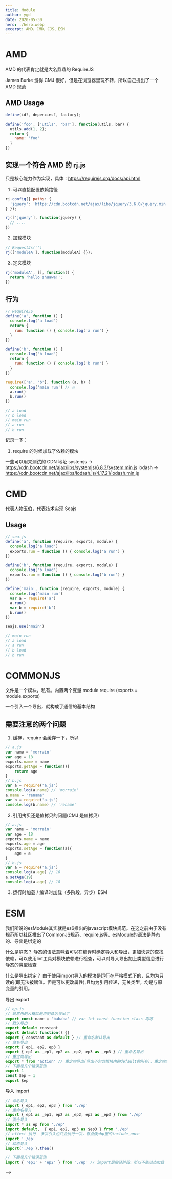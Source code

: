 ```yaml
---
title: Module
author: ygd
date: 2020-05-30
hero: ./hero.webp
excerpt: AMD、CMD、CJS、ESM
---
```




# AMD

AMD 的代表肯定就是大名鼎鼎的 RequireJS

James Burke 觉得 CMJ 很好，但是在浏览器里玩不转，所以自己提出了一个 AMD 规范

## AMD Usage

```js
define(id?, depencies?, factory);

define('foo', ['utils', 'bar'], function(utils, bar) {
  utils.add(1, 2);
  return {
    name: 'foo'
  }
})
```

## 实现一个符合 AMD 的 rj.js

只是核心能力作为实现，具体：https://requirejs.org/docs/api.html

1. 可以直接配置依赖路径

```js
rj.config({ paths: {
  'jquery': 'https://cdn.bootcdn.net/ajax/libs/jquery/3.6.0/jquery.min.js'
} });

rj(['jquery'], function(jquery) {
  // ....
})
```

2. 加载模块

```js
// RequestJs('')
rj(['moduleA'], function(moduleA) {});
```

3. 定义模块

```js
rj('moduleA', [], function() {
  return 'hello zhuawa!';
})
```

## 行为

```js
// RequireJS
define('a', function () {
  console.log('a load')
  return {
    run: function () { console.log('a run') }
  }
})

define('b', function () {
  console.log('b load')
  return {
    run: function () { console.log('b run') }
  }
})

require(['a', 'b'], function (a, b) {
  console.log('main run') // 🔥
  a.run()
  b.run()
})

// a load
// b load
// main run
// a run
// b run
```

记录一下：
1. require 的时候加载了依赖的模块

一些可以用来测试的 CDN 地址
systemjs -> https://cdn.bootcdn.net/ajax/libs/systemjs/6.8.3/system.min.js
lodash -> https://cdn.bootcdn.net/ajax/libs/lodash.js/4.17.21/lodash.min.js


# CMD

代表人物玉伯，代表技术实现 Seajs

## Usage

```js
// sea.js
define('a', function (require, exports, module) {
  console.log('a load')
  exports.run = function () { console.log('a run') }
})

define('b', function (require, exports, module) {
  console.log('b load')
  exports.run = function () { console.log('b run') }
})

define('main', function (require, exports, module) {
  console.log('main run')
  var a = require('a')
  a.run()
  var b = require('b')
  b.run()
})

seajs.use('main')

// main run
// a load
// a run
// b load
// b run
```

# COMMONJS

文件是一个模块，私有。内置两个变量 module require (exports = module.exports)

一个引入一个导出，就构成了通信的基本结构

## 需要注意的两个问题

1. 缓存，require 会缓存一下，所以

```js
// a.js
var name = 'morrain'
var age = 18
exports.name = name
exports.getAge = function(){
    return age
}
// b.js
var a = require('a.js')
console.log(a.name) // 'morrain'
a.name = 'rename'
var b = require('a.js')
console.log(b.name) // 'rename'
```

2. 引用拷贝还是值拷贝的问题(CMJ 是值拷贝)

```js
// a.js
var name = 'morrain'
var age = 18
exports.name = name
exports.age = age
exports.setAge = function(a){
    age = a
}
// b.js
var a = require('a.js')
console.log(a.age) // 18
a.setAge(19)
console.log(a.age) // 18
```

3. 运行时加载 / 编译时加载（多阶段，异步）ESM


# ESM
我们所说的esModule其实就是es6推出的javascript模块规范。在这之前由于没有规范所以社区推出了CommonJS规范、require.js等。esModule的语法是静态的、导出是绑定的

什么是静态？
静态的语法意味着可以在编译时确定导入和导出，更加快速的查找依赖，可以使用lint工具对模块依赖进行检查，可以对导入导出加上类型信息进行静态的类型检查

什么是导出绑定？
由于使用import导入的模块是运行在严格模式下的，且均为只读的(即无法被赋值。但是可以更改属性),且均为引用传递，无关类型，均是与原变量的引用。


导出 export
```js
// ep.js
// 最常用的大概就是声明命名导出了
export const name = 'bababa' // var let const function class 均可
// 默认导出
export default constant
export default function() {}
export { constant as default } // 重命名默认导出
// 命名导出
export { ep1, ep2, ep3 }
export { ep1 as _ep1, ep2 as _ep2, ep3 as _ep3 } // 重命名导出
// 重定向导出
export * from 'action' // 重定向导出(导出不包含模块内的default的所有)，重定向的命名并不能在本模块使用，只是搭建一个桥梁。
// 下面是几个错误范例
export 1
const $ep = 1
export $ep
```
导入 import
```js
// 命名导入
import { ep1, ep2, ep3 } from './ep'
// 重命名导入
import { ep1 as _ep1, ep2 as _ep2, ep3 as _ep3 } from './ep'
// 混合导入
import * as ep from './ep'
import default,  { ep1, ep2, ep3 as $ep3 } from './ep'
// effect 执行  多次引入也只会执行一次，有点像php里的include_once
import './ep'
// 动态导入
import('./ep').then()

// 下面是几个错误范例
import { 'ep1' + 'ep2' } from './ep' // import是编译阶段，所以不能动态加载
```
 -->
